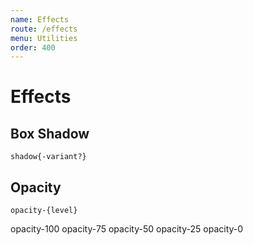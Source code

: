 ```yaml
---
name: Effects
route: /effects
menu: Utilities
order: 400
---
```



# Effects

## Box Shadow

`shadow{-variant?}`

<Grid minWidth="150px">
  <InfoBox caption="Default" pattern="shadow">
    <Box className={`h-16 w-full px-2 bg-white rounded shadow`} />
  </InfoBox>
  <InfoBox caption="Medium" pattern="shadow-md">
    <Box className={`h-16 w-full px-2 bg-white rounded shadow-md`} />
  </InfoBox>
  <InfoBox caption="Large" pattern="shadow-lg">
    <Box className={`h-16 w-full px-2 bg-white rounded shadow-lg`} />
  </InfoBox>
  <InfoBox caption="XL" pattern="shadow-xl">
    <Box className={`h-16 w-full px-2 bg-white rounded shadow-xl`} />
  </InfoBox>
  <InfoBox caption="2XL" pattern="shadow-2xl">
    <Box className={`h-16 w-full px-2 bg-white rounded shadow-2xl`} />
  </InfoBox>
  <InfoBox caption="Inner" pattern="shadow-inner">
    <Box className={`h-16 w-full px-2 bg-white rounded shadow-inner`} />
  </InfoBox>
  <InfoBox caption="Outline" pattern="shadow-outline">
    <Box className={`h-16 w-full px-2 bg-white rounded shadow-outline`} />
  </InfoBox>
  <InfoBox caption="None" pattern="shadow-none">
    <Box className={`h-16 w-full px-2 bg-white rounded shadow-none`} />
  </InfoBox>
</Grid>

## Opacity

`opacity-{level}`

<ConfigPropertyList property="opacity" />

<Grid className="font-mono text-sm">
  <Box className="rounded bg-gray-800 text-white p-4 opacity-100">
    opacity-100
  </Box>
  <Box className="rounded bg-gray-800 text-white p-4 opacity-75">
    opacity-75
  </Box>
  <Box className="rounded bg-gray-800 text-white p-4 opacity-50">
    opacity-50
  </Box>
  <Box className="rounded bg-gray-800 text-white p-4 opacity-25">
    opacity-25
  </Box>
  <Box className="rounded border border-dashed text-gray-300 border-2 p-4">
    opacity-0
  </Box>
</Grid>
